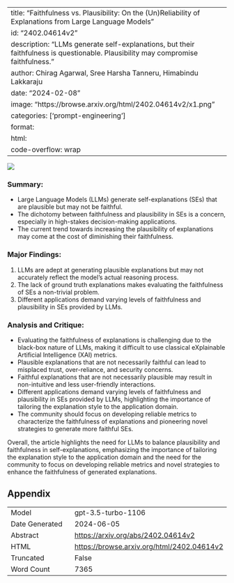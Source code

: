 
---
title: "Faithfulness vs. Plausibility: On the (Un)Reliability of Explanations from Large Language Models"
id: "2402.04614v2"
description: "LLMs generate self-explanations, but their faithfulness is questionable. Plausibility may compromise faithfulness."
author: Chirag Agarwal, Sree Harsha Tanneru, Himabindu Lakkaraju
date: "2024-02-08"
image: "https://browse.arxiv.org/html/2402.04614v2/x1.png"
categories: ['prompt-engineering']
format:
  html:
    code-overflow: wrap
---

![](https://browse.arxiv.org/html/2402.04614v2/x1.png)

### **Summary:**
- Large Language Models (LLMs) generate self-explanations (SEs) that are plausible but may not be faithful.
- The dichotomy between faithfulness and plausibility in SEs is a concern, especially in high-stakes decision-making applications.
- The current trend towards increasing the plausibility of explanations may come at the cost of diminishing their faithfulness.

### **Major Findings:**
1. LLMs are adept at generating plausible explanations but may not accurately reflect the model’s actual reasoning process.
2. The lack of ground truth explanations makes evaluating the faithfulness of SEs a non-trivial problem.
3. Different applications demand varying levels of faithfulness and plausibility in SEs provided by LLMs.

### **Analysis and Critique:**
- Evaluating the faithfulness of explanations is challenging due to the black-box nature of LLMs, making it difficult to use classical eXplainable Artificial Intelligence (XAI) metrics.
- Plausible explanations that are not necessarily faithful can lead to misplaced trust, over-reliance, and security concerns.
- Faithful explanations that are not necessarily plausible may result in non-intuitive and less user-friendly interactions.
- Different applications demand varying levels of faithfulness and plausibility in SEs provided by LLMs, highlighting the importance of tailoring the explanation style to the application domain.
- The community should focus on developing reliable metrics to characterize the faithfulness of explanations and pioneering novel strategies to generate more faithful SEs.

Overall, the article highlights the need for LLMs to balance plausibility and faithfulness in self-explanations, emphasizing the importance of tailoring the explanation style to the application domain and the need for the community to focus on developing reliable metrics and novel strategies to enhance the faithfulness of generated explanations.

## Appendix

|          |          |
|----------|----------|
| Model     | gpt-3.5-turbo-1106       |
| Date Generated     | 2024-06-05       |
| Abstract | [https://arxiv.org/abs/2402.04614v2](https://arxiv.org/abs/2402.04614v2)        |
| HTML     | [https://browse.arxiv.org/html/2402.04614v2](https://browse.arxiv.org/html/2402.04614v2)       |
| Truncated       | False       |
| Word Count       | 7365       |